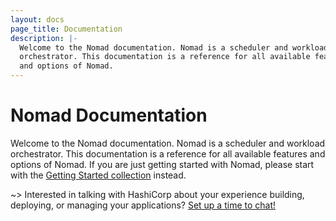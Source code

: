 ```yaml
---
layout: docs
page_title: Documentation
description: |-
  Welcome to the Nomad documentation. Nomad is a scheduler and workload
  orchestrator. This documentation is a reference for all available features
  and options of Nomad.
---
```


# Nomad Documentation

Welcome to the Nomad documentation. Nomad is a scheduler and workload
orchestrator. This documentation is a reference for all
available features and options of Nomad. If you are just getting started with
Nomad, please start with the [Getting Started collection][gs]
instead.

~> Interested in talking with HashiCorp about your experience building, deploying,
or managing your applications? [Set up a time to chat!](https://forms.gle/2tAmxJbyPbcL2nRW9)

[gs]: https://learn.hashicorp.com/collections/nomad/get-started
